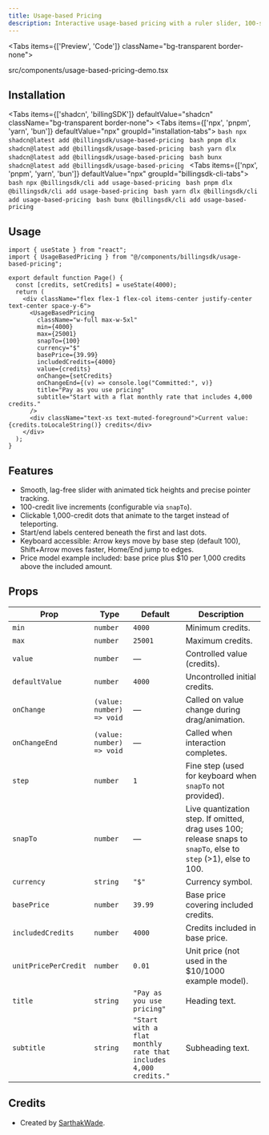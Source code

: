 ```yaml
---
title: Usage-based Pricing
description: Interactive usage-based pricing with a ruler slider, 100-step grid, clickable 1,000-credit markers, and smooth animations.
---
```


<Tabs items={['Preview', 'Code']} className="bg-transparent border-none">
  <Tab value="Preview" className="border-none bg-transparent p-0 mt-3">
    <PreviewComponents registryName="usage-based-pricing">
      <UsageBasedPricingDemo />
    </PreviewComponents>
  </Tab>

  <Tab value="Code" className="mt-3">
    <include cwd lang='tsx' meta='title="src/components/usage-based-pricing-demo.tsx"'>src/components/usage-based-pricing-demo.tsx</include>
  </Tab>
</Tabs>

## Installation

<Tabs items={['shadcn', 'billingSDK']} defaultValue="shadcn" className="bg-transparent border-none">
  <Tab value="shadcn" className="border-none bg-transparent p-0 mt-3">
    <Tabs items={['npx', 'pnpm', 'yarn', 'bun']} defaultValue="npx" groupId="installation-tabs">
      <Tab value="npx">
        ```bash
        npx shadcn@latest add @billingsdk/usage-based-pricing
        ```
      </Tab>
      <Tab value="pnpm">
        ```bash
        pnpm dlx shadcn@latest add @billingsdk/usage-based-pricing
        ```
      </Tab>
      <Tab value="yarn">
        ```bash
        yarn dlx shadcn@latest add @billingsdk/usage-based-pricing
        ```
      </Tab>
        <Tab value="bun">
        ```bash
        bunx shadcn@latest add @billingsdk/usage-based-pricing
        ```
      </Tab>
    </Tabs>
  </Tab>
  <Tab value="billingSDK" className="border-none bg-transparent p-0 mt-3">
    <Tabs items={['npx', 'pnpm', 'yarn', 'bun']} defaultValue="npx" groupId="billingsdk-cli-tabs">
      <Tab value="npx">
        ```bash
        npx @billingsdk/cli add usage-based-pricing
        ```
      </Tab>
      <Tab value="pnpm">
        ```bash
        pnpm dlx @billingsdk/cli add usage-based-pricing
        ```
      </Tab>
      <Tab value="yarn">
        ```bash
        yarn dlx @billingsdk/cli add usage-based-pricing
        ```
      </Tab>
      <Tab value="bun">
        ```bash
        bunx @billingsdk/cli add usage-based-pricing
        ```
      </Tab>
    </Tabs>
  </Tab>
</Tabs>

## Usage

```tsx
import { useState } from "react";
import { UsageBasedPricing } from "@/components/billingsdk/usage-based-pricing";

export default function Page() {
  const [credits, setCredits] = useState(4000);
  return (
    <div className="flex flex-1 flex-col items-center justify-center text-center space-y-6">
      <UsageBasedPricing
        className="w-full max-w-5xl"
        min={4000}
        max={25001}
        snapTo={100}
        currency="$"
        basePrice={39.99}
        includedCredits={4000}
        value={credits}
        onChange={setCredits}
        onChangeEnd={(v) => console.log("Committed:", v)}
        title="Pay as you use pricing"
        subtitle="Start with a flat monthly rate that includes 4,000 credits."
      />
      <div className="text-xs text-muted-foreground">Current value: {credits.toLocaleString()} credits</div>
    </div>
  );
}
```

## Features

- Smooth, lag-free slider with animated tick heights and precise pointer tracking.
- 100-credit live increments (configurable via `snapTo`).
- Clickable 1,000-credit dots that animate to the target instead of teleporting.
- Start/end labels centered beneath the first and last dots.
- Keyboard accessible: Arrow keys move by base step (default 100), Shift+Arrow moves faster, Home/End jump to edges.
- Price model example included: base price plus $10 per 1,000 credits above the included amount.

## Props

| Prop | Type | Default | Description |
|------|------|---------|-------------|
| `min` | `number` | `4000` | Minimum credits. |
| `max` | `number` | `25001` | Maximum credits. |
| `value` | `number` | — | Controlled value (credits). |
| `defaultValue` | `number` | `4000` | Uncontrolled initial credits. |
| `onChange` | `(value: number) => void` | — | Called on value change during drag/animation. |
| `onChangeEnd` | `(value: number) => void` | — | Called when interaction completes. |
| `step` | `number` | `1` | Fine step (used for keyboard when `snapTo` not provided). |
| `snapTo` | `number` | — | Live quantization step. If omitted, drag uses 100; release snaps to `snapTo`, else to `step` (>1), else to 100. |
| `currency` | `string` | `"$"` | Currency symbol. |
| `basePrice` | `number` | `39.99` | Base price covering included credits. |
| `includedCredits` | `number` | `4000` | Credits included in base price. |
| `unitPricePerCredit` | `number` | `0.01` | Unit price (not used in the $10/1000 example model). |
| `title` | `string` | `"Pay as you use pricing"` | Heading text. |
| `subtitle` | `string` | `"Start with a flat monthly rate that includes 4,000 credits."` | Subheading text. |
## Credits

- Created by [SarthakWade](https://x.com/Sarthak_Wade).
